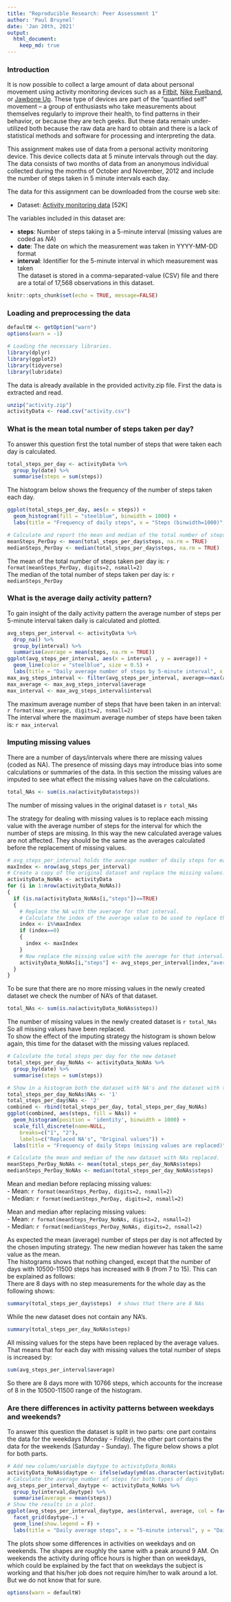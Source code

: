 ```yaml
---
title: "Reproducible Research: Peer Assessment 1"
author: 'Paul Bruynel'
date: 'Jan 20th, 2021'
output: 
  html_document:
    keep_md: true
---
```


### Introduction
It is now possible to collect a large amount of data about personal movement using activity monitoring devices such as a [Fitbit](https://www.fitbit.com/home), [Nike Fuelband](https://www.nike.com/us/en_us/c/nikeplus-fuelband), or [Jawbone Up](https://jawbone.com/up). These type of devices are part of the “quantified self” movement – a group of enthusiasts who take measurements about themselves regularly to improve their health, to find patterns in their behavior, or because they are tech geeks. But these data remain under-utilized both because the raw data are hard to obtain and there is a lack of statistical methods and software for processing and interpreting the data.

This assignment makes use of data from a personal activity monitoring device. This device collects data at 5 minute intervals through out the day. The data consists of two months of data from an anonymous individual collected during the months of October and November, 2012 and include the number of steps taken in 5 minute intervals each day.

The data for this assignment can be downloaded from the course web site:

* Dataset: [Activity monitoring data](https://d396qusza40orc.cloudfront.net/repdata%2Fdata%2Factivity.zip) [52K]

The variables included in this dataset are:

- **steps**: Number of steps taking in a 5-minute interval (missing values are coded as *NA*) </br>
- **date**: The date on which the measurement was taken in YYYY-MM-DD format </br>
- **interval**: Identifier for the 5-minute interval in which measurement was taken </br>
The dataset is stored in a comma-separated-value (CSV) file and there are a total of 17,568 observations in this dataset.

```r
knitr::opts_chunk$set(echo = TRUE, message=FALSE)
```

### Loading and preprocessing the data
```r
defaultW <- getOption("warn") 
options(warn = -1)
```
```r
# Loading the necessary libraries.
library(dplyr)
library(ggplot2)
library(tidyverse)
library(lubridate)
```

The data is already available in the provided activity.zip file. First the data is extracted and read.
```r
unzip("activity.zip")
activityData <- read.csv("activity.csv")
```

### What is the mean total number of steps taken per day?
To answer this question first the total number of steps that were taken each day is calculated.
```r
total_steps_per_day <- activityData %>% 
  group_by(date) %>% 
  summarise(steps = sum(steps))
```
The histogram below shows the frequency of the number of steps taken each day.
```r
ggplot(total_steps_per_day, aes(x = steps)) +
  geom_histogram(fill = "steelblue", binwidth = 1000) +
  labs(title = "Frequency of daily steps", x = "Steps (binwidth=1000)", y = "Frequency")
```

```r
# Calculate and report the mean and median of the total number of steps taken per day.
meanSteps_PerDay <- mean(total_steps_per_day$steps, na.rm = TRUE)
medianSteps_PerDay <- median(total_steps_per_day$steps, na.rm = TRUE)
```
The mean of the total number of steps taken per day is: `r format(meanSteps_PerDay, digits=2, nsmall=2)`  
The median of the total number of steps taken per day is: `r medianSteps_PerDay`


### What is the average daily activity pattern?
To gain insight of the daily activity pattern the average number of steps per 5-minute interval taken daily is calculated and plotted.
```r
avg_steps_per_interval <- activityData %>% 
  drop_na() %>% 
  group_by(interval) %>% 
  summarise(average = mean(steps, na.rm = TRUE))
ggplot(avg_steps_per_interval, aes(x = interval , y = average)) + 
  geom_line(color = "steelblue", size = 0.5) + 
  labs(title = "Daily average number of steps by 5-minute interval", x = "5-minute interval", y = "Daily average number of steps")
max_avg_steps_interval <- filter(avg_steps_per_interval, average==max(average))
max_average <- max_avg_steps_interval$average
max_interval <- max_avg_steps_interval$interval
```
The maximum average number of steps that have been taken in an interval: `r format(max_average, digits=2, nsmall=2)`  
The interval where the maximum average number of steps have been taken is: `r max_interval`  


### Imputing missing values
There are a number of days/intervals where there are missing values (coded as NA). The presence of missing days may introduce bias into some calculations or summaries of the data. In this section the missing values are imputed to see what effect the missing values have on the calculations.  
```r
total_NAs <- sum(is.na(activityData$steps))
```
The number of missing values in the original dataset is `r total_NAs`  

The strategy for dealing with missing values is to replace each missing value with the average number of steps for the interval for which the number of steps are missing. In this way the new calculated average values are not affected. They should be the same as the averages calculated before the replacement of missing values.
```r
# avg_steps_per_interval holds the average number of daily steps for each interval
maxIndex <- nrow(avg_steps_per_interval)
# Create a copy of the original dataset and replace the missing values.
activityData_NoNAs <- activityData
for (i in 1:nrow(activityData_NoNAs))
{
  if (is.na(activityData_NoNAs[i,"steps"])==TRUE)
  {
    # Replace the NA with the average for that interval.
    # Calculate the index of the average value to be used to replace the missing value.
    index <- i%%maxIndex  
    if (index==0)
    {
      index <- maxIndex
    }
    # Now replace the missing value with the average for that interval.
    activityData_NoNAs[i,"steps"] <- avg_steps_per_interval[index,"average"]
  } 
}
```
To be sure that there are no more missing values in the newly created dataset we check the number of NA's of that dataset.
```r
total_NAs <- sum(is.na(activityData_NoNAs$steps))
```
The number of missing values in the newly created dataset is `r total_NAs`  
So all missing values have been replaced.  
To show the effect of the imputing strategy the histogram is shown below again, this time for the dataset with the missing values replaced.

```r
# Calculate the total steps per day for the new dataset
total_steps_per_day_NoNAs <- activityData_NoNAs %>% 
  group_by(date) %>% 
  summarise(steps = sum(steps))

# Show in a histogram both the dataset with NA's and the dataset with the NA's replaced
total_steps_per_day_NoNAs$NAs <- '1'
total_steps_per_day$NAs <- '2'
combined <- rbind(total_steps_per_day, total_steps_per_day_NoNAs)
ggplot(combined, aes(steps, fill = NAs)) + 
  geom_histogram(position = 'identity', binwidth = 1000) +
  scale_fill_discrete(name=NULL,
    breaks=c("1", "2"),
    labels=c("Replaced NA's", "Original values")) +
  labs(title = "Frequency of daily Steps (missing values are replaced)", x = "Steps (binwidth=1000)", y = "Frequency")

# Calculate the mean and median of the new dataset with NAs replaced.
meanSteps_PerDay_NoNAs <- mean(total_steps_per_day_NoNAs$steps)
medianSteps_PerDay_NoNAs <- median(total_steps_per_day_NoNAs$steps)
```
Mean and median before replacing missing values:  
- Mean: `r format(meanSteps_PerDay, digits=2, nsmall=2)`  
- Median: `r format(medianSteps_PerDay, digits=2, nsmall=2)`  

Mean and median after replacing missing values:  
- Mean: `r format(meanSteps_PerDay_NoNAs, digits=2, nsmall=2)`  
- Median: `r format(medianSteps_PerDay_NoNAs, digits=2, nsmall=2)`  
  
As expected the mean (average) number of steps per day is not affected by the chosen imputing strategy.
The new median however has taken the same value as the mean.  
The histograms shows that nothing changed, except that the number of days with 
10500-11500 steps has increased with 8 (from 7 to 15). This can be explained as follows:  
There are 8 days with no step measurements for the whole day as the following shows:
```r
summary(total_steps_per_day$steps)  # shows that there are 8 NAs
```
While the new dataset does not contain any NA's.
```r
summary(total_steps_per_day_NoNAs$steps)
```

All missing values for the steps have been replaced by the average values.
That means that for each day with missing values the total number of steps is increased by:
```r
sum(avg_steps_per_interval$average)
```

So there are 8 days more with 10766 steps, which accounts for the increase of 8 
in the 10500-11500 range of the histogram.


### Are there differences in activity patterns between weekdays and weekends?
To answer this question the dataset is split in two parts: one part contains the
data for the weekdays (Monday - Friday), the other part contains the data for the 
weekends (Saturday - Sunday). The figure below shows a plot for both parts.
```r
# Add new column/variable daytype to activityData_NoNAs
activityData_NoNAs$daytype <- ifelse(wday(ymd(as.character(activityData_NoNAs$date))) %in% c(1,7), "weekend", "weekday")
# Calculate the average number of steps for both types of days
avg_steps_per_interval_daytype <- activityData_NoNAs %>% 
  group_by(interval,daytype) %>% 
  summarise(average = mean(steps))
# Show the results in a plot.
ggplot(avg_steps_per_interval_daytype, aes(interval, average, col = factor(daytype))) +
  facet_grid(daytype~.) +
  geom_line(show.legend = F) +
  labs(title = "Daily average steps", x = "5-minute interval", y = "Daily average steps")
```
  
The plots show some differences in activities on weekdays and on weekends. The shapes
are roughly the same with a peak around 9 AM. On weekends the activity during office
hours is higher than on weekdays, which could be explained by the fact that on weekdays
the subject is working and that his/her job does not require him/her to walk around
a lot. But we do not know that for sure.

```r
options(warn = defaultW)
```